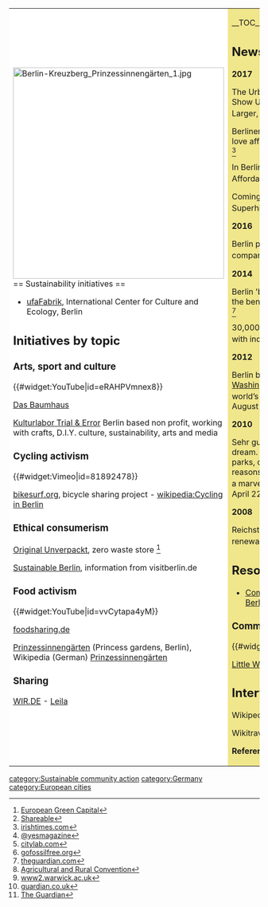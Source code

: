{| cellpadding="8" cellspacing="0"
|- valign="top" 
| style="background:white" width="52%"|
[[File:Berlin-Kreuzberg Prinzessinnengärten 1.jpg|424px]]<br clear=left>
== Sustainability initiatives ==
*[http://www.ufafabrik.de/en ufaFabrik], International Center for Culture and Ecology, Berlin

== Initiatives by topic ==

=== Arts, sport and culture ===

{{#widget:YouTube|id=eRAHPVmnex8}}

[http://www.baumhausberlin.de Das Baumhaus]

[http://www.trial-error.org/ Kulturlabor Trial & Error] Berlin based non profit, working with crafts, D.I.Y. culture, sustainability, arts and media

=== Cycling activism ===

{{#widget:Vimeo|id=81892478}}

[http://www.bikesurf.org/ bikesurf.org], bicycle sharing project - [[wikipedia:Cycling in Berlin]]

=== Ethical consumerism ===

[http://original-unverpackt.de/ Original Unverpackt], zero waste store <ref>[http://ec.europa.eu/environment/europeangreencapital/zero-waste-shopping/index.html European Green Capital]</ref>

[http://www.visitberlin.de/en/experience/sustainable-berlin Sustainable Berlin], information from visitberlin.de

=== Food activism ===

{{#widget:YouTube|id=vvCytapa4yM}}

[https://foodsharing.de/ foodsharing.de]

[http://prinzessinnengarten.net/about/ Prinzessinnengärten] (Princess gardens, Berlin), Wikipedia (German) [http://de.wikipedia.org/wiki/Prinzessinneng%C3%A4rten Prinzessinnengärten]

=== Sharing ===

[http://www.wir.de/ WIR.DE] - [http://leila-berlin.de/ Leila]

| style="background:khaki" |

__TOC__

== News and comment ==

'''2017'''

The Urban Common Spaces That Show Us We Belong to Something Larger, May 3 <ref>[http://www.shareable.net/blog/the-urban-common-spaces-that-show-us-we-belong-to-something-larger Shareable]</ref>

Berliners finally dump the car for love affair with the bicycle, Apr 26 <ref>[http://www.irishtimes.com/news/world/europe/berliners-finally-dump-the-car-for-love-affair-with-the-bicycle-1.3062042 irishtimes.com]</ref>

In Berlin, a Model for Creative and Affordable Housing, Apr 12 <ref>[http://www.yesmagazine.org/people-power/in-berlin-a-model-for-creative-and-affordable-housing-20170412 @yesmagazine]</ref>

Coming Soon to Berlin: Bike Superhighways, Mar 6 <ref>[https://www.citylab.com/commute/2017/03/berlin-bike-superhighways/518691/ citylab.com]</ref>

'''2016'''

Berlin pulls funds out of fossil fuel companies, Jun 23 <ref>[http://gofossilfree.org/press-release/berlin-pulls-funds-out-of-fossil-fuel-companies/ gofossilfree.org]</ref>

'''2014'''

Berlin 'borrowing shop' promotes the benefits of sharing, March 17 <ref>[http://www.theguardian.com/world/2014/mar/17/berlin-borrowing-shop-benefits-share-leila theguardian.com]</ref>

30,000 show how fed up they are with industrial food, January 19 <ref>[http://www.arc2020.eu/front/2014/01/30000-show-how-fed-up-they-are-with-industrial-food-2/ Agricultural and Rural Convention]</ref>

'''2012'''

Berlin beats [[London]] and [[Washington DC]] in league table of world’s best democratic space, <ref>[http://www2.warwick.ac.uk/newsandevents/pressreleases/berlin_beats_london/ www2.warwick.ac.uk]</ref> August 8

'''2010''' 

Sehr gut: Why cycling in Berlin is a dream. Wide streets, bikes in parks, cycling culture ... 10 reasons why the German capital is a marvellous place to cycle, <ref>[http://www.guardian.co.uk/environment/green-living-blog/2010/apr/22/bike-blog-cycling-berlin guardian.co.uk]</ref> April 22

'''2008''' 

Reichstag to run solely on renewable power, <ref>[http://www.guardian.co.uk/politics/2008/mar/21/greenpolitics.germany The Guardian]</ref> March 21

== Resources ==
*[http://www.communityloversguide.org/#!berlin/cbq8 Community Lovers Guide Berlin]

=== Community resources ===

{{#widget:Vimeo|id=108103946}}

[http://www.littlewoodberlin.org/home-en/ Little Wood]

== Interwiki links ==
Wikipedia: [[wikipedia:Berlin|Berlin]]

Wikitravel: [[wikitravel:Berlin#Get around|Berlin, Get around]]


'''References'''
{{Attrib sca ref|Berlin}}
<references/>
|}


{{scaendmenu}}
[[category:Sustainable community action]]
[[category:Germany]]
[[category:European cities]]